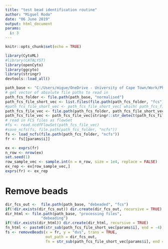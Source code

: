 ```yaml
---
title: "test bead identification routine"
author: "Miguel Rodo"
date: "06 June 2019"
output: html_document
params: 
  i: 3
---
```


```r
knitr::opts_chunk$set(echo = TRUE)
```

```r
library(CytoML)
#library(CATALYST)
library(openCyto)
library(ggcyto)
library(stringr)
devtools::load_all()
```

```r
path_base <- "C:/Users/migue/OneDrive - University of Cape Town/Work/PhD/Data/Missing Normalised CyTOF Data"
# get vector of absolute file paths to read in 
path_fcs_folder <- file.path(path_base, "normalised")
path_fcs_file_short_vec <- list.files(file.path(path_fcs_folder, "fcs"), pattern = "fcs")
#path_fcs_file_short_vec <- path_fcs_file_short_vec[ which( path_fcs_file_short_vec == params$fcs )]
path_fcs_file_vec <- file.path(path_fcs_folder, path_fcs_file_short_vec)
path_fcs_file_vec <- path_fcs_file_vec[stringr::str_detect(path_fcs_file_vec, ".fcs" )]
# read in FCS files as flowSet
#fs <- read.ncdfFlowSet(path_fcs_file_vec)
#save_ncfs(fs, file.path(path_fcs_folder, "ncfs")) 
fs <- load_ncfs(file.path(path_fcs_folder, "ncfs"))
fr <- fs[[params$i]]
```

```r
ex <- exprs(fr)
n_row <- nrow(ex)
set.seed(1)
row_sample_vec <- sample.int(n = n_row, size = 1e4, replace = FALSE)
ex_rep <- ex[row_sample_vec,]
exprs(fr) <- ex_rep
```

# Remove beads

```r
dir_fcs_out <-  file.path(path_base, "debeaded", "fcs")
if(!dir.exists(dir_fcs_out)) dir.create(dir_fcs_out, recursive = TRUE)
dir_html <- file.path(path_base, "processing files", 
                "debeading")
if(!dir.exists(dir_html)) dir.create(dir_html, recursive = TRUE)
fn_html <- paste0(str_sub(path_fcs_file_short_vec[params$i], end = -4), "html")
fs <- removeBeads(x = fr, y = "dvs", trans = TRUE, 
                  out_path = dir_fcs_out, 
                  fn = str_sub(path_fcs_file_short_vec[params$i], end = -5))

```
